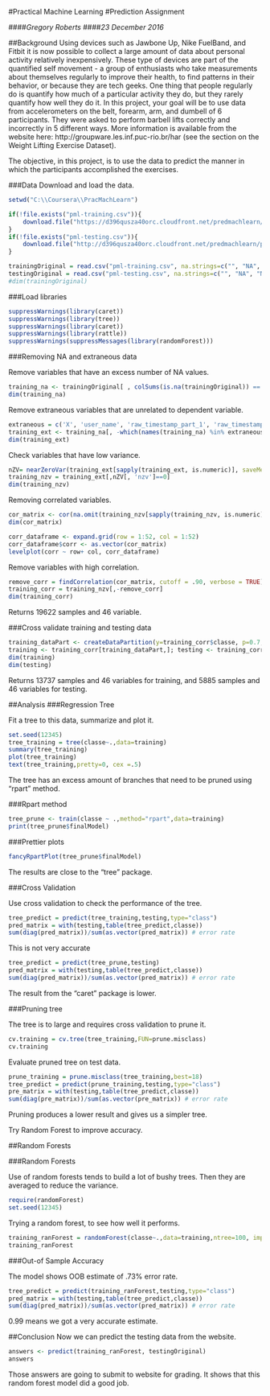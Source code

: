 #Practical Machine Learning
#Prediction Assignment

####*Gregory Roberts*
####*23 December 2016*


##Background
Using devices such as Jawbone Up, Nike FuelBand, and Fitbit it is now possible to collect a large amount of data about personal activity relatively inexpensively. These type of devices are part of the quantified self movement - a group of enthusiasts who take measurements about themselves regularly to improve their health, to find patterns in their behavior, or because they are tech geeks. One thing that people regularly do is quantify how much of a particular activity they do, but they rarely quantify how well they do it. In this project, your goal will be to use data from accelerometers on the belt, forearm, arm, and dumbell of 6 participants. They were asked to perform barbell lifts correctly and incorrectly in 5 different ways. More information is available from the website here: http://groupware.les.inf.puc-rio.br/har (see the section on the Weight Lifting Exercise Dataset).

The objective, in this project, is to use the data to predict the manner in which the participants accomplished the exercises.

###Data
Download and load the data.

```{r}
setwd("C:\\Coursera\\PracMachLearn")

if(!file.exists("pml-training.csv")){
    download.file("https://d396qusza40orc.cloudfront.net/predmachlearn/pml-training.csv", destfile = "./pml-training.csv")    
}
if(!file.exists("pml-testing.csv")){
    download.file("http://d396qusza40orc.cloudfront.net/predmachlearn/pml-testing.csv", destfile = "./pml-testing.csv")    
}

trainingOriginal = read.csv("pml-training.csv", na.strings=c("", "NA", "NULL"))
testingOriginal = read.csv("pml-testing.csv", na.strings=c("", "NA", "NULL"))
#dim(trainingOriginal)
```

###Load libraries

```{r}
suppressWarnings(library(caret))
suppressWarnings(library(tree))
suppressWarnings(library(caret))
suppressWarnings(library(rattle))
suppressWarnings(suppressMessages(library(randomForest)))
```

###Removing NA and extraneous data

Remove variables that have an excess number of NA values.
```{r}
training_na <- trainingOriginal[ , colSums(is.na(trainingOriginal)) == 0]
dim(training_na)
```

Remove extraneous variables that are unrelated to dependent variable.
```{r}
extraneous = c('X', 'user_name', 'raw_timestamp_part_1', 'raw_timestamp_part_2', 'cvtd_timestamp', 'new_window', 'num_window')
training_ext <- training_na[, -which(names(training_na) %in% extraneous)]
dim(training_ext)
```

Check variables that have low variance.
```{r}
nZV= nearZeroVar(training_ext[sapply(training_ext, is.numeric)], saveMetrics = TRUE)
training_nzv = training_ext[,nZV[, 'nzv']==0]
dim(training_nzv)
```

Removing correlated variables.
```{r}
cor_matrix <- cor(na.omit(training_nzv[sapply(training_nzv, is.numeric)]))
dim(cor_matrix)

corr_dataframe <- expand.grid(row = 1:52, col = 1:52)
corr_dataframe$corr <- as.vector(cor_matrix)
levelplot(corr ~ row+ col, corr_dataframe)
```

Remove variables with high correlation.
```{r}
remove_corr = findCorrelation(cor_matrix, cutoff = .90, verbose = TRUE)
training_corr = training_nzv[,-remove_corr]
dim(training_corr)
```

Returns 19622 samples and 46 variable.

###Cross validate training and testing data
```{r}
training_dataPart <- createDataPartition(y=training_corr$classe, p=0.7, list=FALSE)
training <- training_corr[training_dataPart,]; testing <- training_corr[-training_dataPart,]
dim(training)
dim(testing)
```

Returns 13737 samples and 46 variables for training, and 5885 samples and 46 variables for testing.

##Analysis
###Regression Tree

Fit a tree to this data, summarize and plot it.
```{r}
set.seed(12345)
tree_training = tree(classe~.,data=training)
summary(tree_training)
plot(tree_training)
text(tree_training,pretty=0, cex =.5)
```

The tree has an excess amount of branches that need to be pruned using "rpart" method.

###Rpart method
```{r}
tree_prune <- train(classe ~ .,method="rpart",data=training)
print(tree_prune$finalModel)
```

###Prettier plots
```{r}
fancyRpartPlot(tree_prune$finalModel)
```

The results are close to the "tree" package.

###Cross Validation

Use cross validation to check the performance of the tree.

```{r}
tree_predict = predict(tree_training,testing,type="class")
pred_matrix = with(testing,table(tree_predict,classe))
sum(diag(pred_matrix))/sum(as.vector(pred_matrix)) # error rate
```
This is not very accurate

```{r}
tree_predict = predict(tree_prune,testing)
pred_matrix = with(testing,table(tree_predict,classe))
sum(diag(pred_matrix))/sum(as.vector(pred_matrix)) # error rate
```
The result from the "caret" package is lower.

###Pruning tree

The tree is to large and requires cross validation to prune it.
```{r}
cv.training = cv.tree(tree_training,FUN=prune.misclass)
cv.training
```

Evaluate pruned tree on test data.
```{r}
prune_training = prune.misclass(tree_training,best=18)
tree_predict = predict(prune_training,testing,type="class")
pre_matrix = with(testing,table(tree_predict,classe))
sum(diag(pre_matrix))/sum(as.vector(pre_matrix)) # error rate
```

Pruning produces a lower result and gives us a simpler tree.

Try Random Forest to improve accuracy.

##Random Forests

###Random Forests

Use of random forests tends to build a lot of bushy trees. Then they are averaged to reduce the variance.
```{r}
require(randomForest)
set.seed(12345)
```

Trying a random forest, to see how well it performs.
```{r}
training_ranForest = randomForest(classe~.,data=training,ntree=100, importance=TRUE)
training_ranForest
```

###Out-of Sample Accuracy

The model shows OOB estimate of .73% error rate.
```{r}
tree_predict = predict(training_ranForest,testing,type="class")
pred_matrix = with(testing,table(tree_predict,classe))
sum(diag(pred_matrix))/sum(as.vector(pred_matrix)) # error rate
```

0.99 means we got a very accurate estimate.

##Conclusion
Now we can predict the testing data from the website.
```{r}
answers <- predict(training_ranForest, testingOriginal)
answers
```
Those answers are going to submit to website for grading. It shows that this random forest model did a good job.